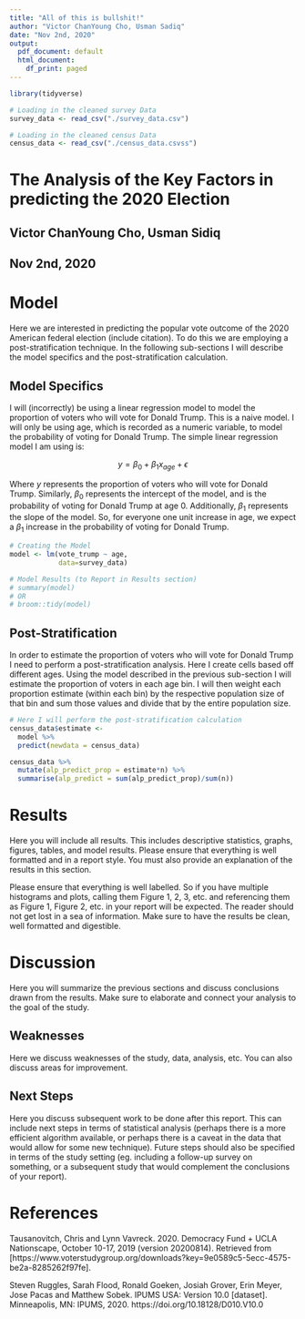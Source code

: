 ```yaml
---
title: "All of this is bullshit!"
author: "Victor ChanYoung Cho, Usman Sadiq"
date: "Nov 2nd, 2020"
output:
  pdf_document: default
  html_document:
    df_print: paged
---
```


```r
library(tidyverse)

# Loading in the cleaned survey Data
survey_data <- read_csv("./survey_data.csv")

# Loading in the cleaned census Data
census_data <- read_csv("./census_data.csvss")

```

# The Analysis of the Key Factors in predicting the 2020 Election

## Victor ChanYoung Cho, Usman Sidiq
## Nov 2nd, 2020


# Model

Here we are interested in predicting the popular vote outcome of the 2020 American federal election (include citation). To do this we are employing a post-stratification technique. In the following sub-sections I will describe the model specifics and the post-stratification calculation.


## Model Specifics
I will (incorrectly) be using a linear regression model to model the proportion of voters who will vote for Donald Trump. This is a naive model. I will only be using age, which is recorded as a numeric variable, to model the probability of voting for Donald Trump. The simple linear regression model I am using is:

$$ y = \beta_0+\beta_1  x_{age} + \epsilon$$

Where $y$ represents the proportion of voters who will vote for Donald Trump. Similarly, $\beta_0$ represents the intercept of the model, and is the probability of voting for Donald Trump at age 0. Additionally, $\beta_1$ represents the slope of the model. So, for everyone one unit increase in age, we expect a $\beta_1$ increase in the probability of voting for Donald Trump.

```r

# Creating the Model
model <- lm(vote_trump ~ age, 
            data=survey_data)

# Model Results (to Report in Results section)
# summary(model)
# OR
# broom::tidy(model)

```

## Post-Stratification 

In order to estimate the proportion of voters who will vote for Donald Trump I need to perform a post-stratification analysis. Here I create cells based off different ages. Using the model described in the previous sub-section I will estimate the proportion of voters in each age bin. I will then weight each proportion estimate (within each bin) by the respective population size of that bin and sum those values and divide that by the entire population size. 

```r

# Here I will perform the post-stratification calculation
census_data$estimate <-
  model %>%
  predict(newdata = census_data)

census_data %>%
  mutate(alp_predict_prop = estimate*n) %>%
  summarise(alp_predict = sum(alp_predict_prop)/sum(n))


```


# Results

Here you will include all results. This includes descriptive statistics, graphs, figures, tables, and model results. Please ensure that everything is well formatted and in a report style. You must also provide an explanation of the results in this section. 

Please ensure that everything is well labelled. So if you have multiple histograms and plots, calling them Figure 1, 2, 3, etc. and referencing them as Figure 1, Figure 2, etc. in your report will be expected. The reader should not get lost in a sea of information. Make sure to have the results be clean, well formatted and digestible.

# Discussion

Here you will summarize the previous sections and discuss conclusions drawn from the results. Make sure to elaborate and connect your analysis to the goal of the study.

## Weaknesses

Here we discuss weaknesses of the study, data, analysis, etc. You can also discuss areas for improvement.

## Next Steps

Here you discuss subsequent work to be done after this report. This can include next steps in terms of statistical analysis (perhaps there is a more efficient algorithm available, or perhaps there is a caveat in the data that would allow for some new technique). Future steps should also be specified in terms of the study setting (eg. including a follow-up survey on something, or a subsequent study that would complement the conclusions of your report).


# References

Tausanovitch, Chris and Lynn Vavreck. 2020. Democracy Fund + UCLA Nationscape, October 10-17, 2019 (version
  20200814). Retrieved from [https://www.voterstudygroup.org/downloads?key=9e0589c5-5ecc-4575-be2a-8285262f97fe].

Steven Ruggles, Sarah Flood, Ronald Goeken, Josiah Grover, Erin Meyer, Jose Pacas and Matthew Sobek. IPUMS USA: Version
  10.0 [dataset]. Minneapolis, MN: IPUMS, 2020. https://doi.org/10.18128/D010.V10.0


